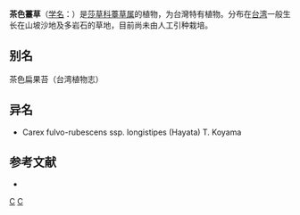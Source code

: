 {{Speciesbox 
| genus = Carex
| species = fulvorubescens
| authority = [[早田文藏|Hayata]]
| subdivision_ranks =[[亚种|亚种]]
| subdivision =
* 茶色薹草 ''C. f.'' subsp. ''fulvo-rubescens''
* [[长梗薹草|长梗薹草]] ''C. f.'' subsp. ''longistipes''
}}

'''茶色薹草'''（[[学名|学名]]：{{lang|la|''Carex fulvo-rubescens''}}）是[[莎草科|莎草科]][[薹草属|薹草属]]的植物，为台灣特有植物。分布在[[台湾|台湾]]一般生长在山坡沙地及多岩石的草地，目前尚未由人工引种栽培。

== 别名 ==
茶色扁果苔（台湾植物志）

== 异名 ==
* Carex fulvo-rubescens ssp. longistipes (Hayata) T. Koyama

== 参考文献 ==
<div class="references-small">
* {{cite web| url =http://www.bioinfo.cn/db05/KmzwSpecies.php?action=view&id=6584| title =茶色薹草（原亚种）| work =《中国高等植物数据库全库》| publisher =中国科学院微生物研究所| author =昆明植物研究所| accessdate =2009-02-24| deadurl =yes| archiveurl =https://web.archive.org/web/20160305081107/http://www.bioinfo.cn/db05/KmzwSpecies.php?action=view&id=6584| archivedate =2016-03-05}}
</div>
{{Taxonbar|from=Q15249351}}

{{DEFAULTSORT:Carex fulvorubescens}}
[[Category:薹草属|C]]
[[Category:臺灣特有植物|C]]


{{Carex-stub}}